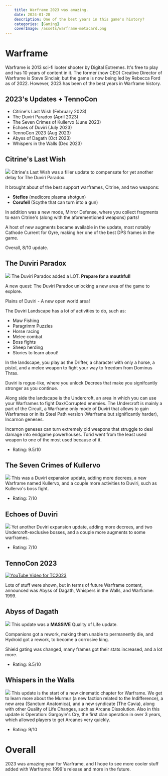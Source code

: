 ```yaml
---
    title: Warframe 2023 was amazing.
    date: 2024-01-28
    description: One of the best years in this game's history?
    categories: [Gaming]
    coverImage: /assets/warframe-metacard.png
---
```


# Warframe

Warframe is 2013 sci-fi looter shooter by Digital Extremes. It's free to play and has 10 years of content in it.
The former (now CEO) Creative Director of Warframe is Steve Sinclair, but the game is now being led by Rebecca Ford as of 2022. However, 2023 has been of the best years in Warframe history.

## 2023's Updates + TennoCon

- Citrine's Last Wish (February 2023)
- The Duviri Paradox (April 2023)
- The Seven Crimes of Kullervo (June 2023)
- Echoes of Duviri (July 2023)
- TennoCon 2023 (Aug 2023)
- Abyss of Dagath (Oct 2023)
- Whispers in the Walls (Dec 2023)

## Citrine's Last Wish

![](../assets/citrine_last_wish.png)
Citrine's Last Wish was a filler update to compensate for yet another delay for The Duviri Paradox.

It brought about of the best support warframes, Citrine, and two weapons:

- **Steflos** (medicore plasma shotgun)
- **Corufell** (Scythe that can turn into a gun)

In addition was a new mode, Mirror Defense, where you collect fragments to earn Citrine's (along with the aforementioned weapons) parts!

A host of new augments became available in the update, most notably Cathode Current for Gyre, making her one of the best DPS frames in the game.

Overall, 8/10 update.

## The Duviri Paradox

![](../assets/duviri_paradox.png)
The Duviri Paradox added a LOT. **Prepare for a mouthful!**

A new quest: The Duviri Paradox unlocking a new area of the game to explore.

Plains of Duviri - A new open world area!

The Duviri Landscape has a lot of activities to do, such as:

- Maw Fishing
- Paragrimm Puzzles
- Horse racing
- Melee combat
- Boss fights
- Sheep herding
- Stories to learn about!

In the landscape, you play as the Drifter, a character with only a horse, a pistol, and a melee weapon to fight your way to freedom from Dominus Thrax.

Duviri is rogue-like, where you unlock Decrees that make you signifcantly stronger as you continue.

Along side the landscape is the Undercroft, an area in which you can use your Warframes to fight Dax/Corrupted enemies.
The Undercroft is mainly a part of the Circuit, a Warframe only mode of Duviri that allows to gain Warframes or in its Steel Path version (Warframe but significantly harder), Incarnon geneses.

Incarnon geneses can turn extremely old weapons that struggle to deal damage into endgame powerhouses. Torid went from the least used weapon to one of the most used because of it.

- Rating: 9.5/10

## The Seven Crimes of Kullervo

![](../assets/kullervo.png)
This was a Duviri expansion update, adding more decrees, a new Warframe named Kullervo, and a couple more activities to Duviri, such as Kullervo's boss fight.

- Rating: 7/10

## Echoes of Duviri

![](../assets/echoes_of_duviri.png)
Yet another Duviri expansion update, adding more decrees, and two Undercroft-exclusive bosses, and a couple more augments to some warframes.

- Rating: 7/10

## TennoCon 2023

[![YouTube Video for TC2023](https://img.youtube.com/vi/EZEevs_RSPw/0.jpg)](https://www.youtube.com/watch?v=EZEevs_RSPw)

Lots of stuff were shown, but in terms of future Warframe content, announced was Abyss of Dagath, Whispers in the Walls, and Warframe: 1999.

## Abyss of Dagath

![](../assets/dagath.png)
This update was a **MASSIVE** Quality of Life update.

Companions got a rework, making them unable to permanently die, and Hydroid got a rework, to become a corrosive king.

Shield gating was changed, many frames got their stats increased, and a lot more.

- Rating: 8.5/10

## Whispers in the Walls

![](../assets/whispers_in_the_walls.jpg)
This update is the start of a new cinematic chapter for Warframe.
We get to learn more about the Murmur (a new faction related to the Indifference), a new area (Sanctum Anatomica), and a new syndicate (The Cavia), along with other Quality of Life Changes, such as Arcane Dissolution.
Also in this update is Operation: Gargoyle's Cry, the first clan operation in over 3 years, which allowed players to get Arcanes very quickly.

- Rating: 9/10

# Overall

2023 was amazing year for Warframe, and I hope to see more cooler stuff added with Warframe: 1999's release and more in the future.
